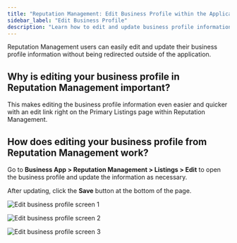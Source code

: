 ```yaml
---
title: "Reputation Management: Edit Business Profile within the Application"
sidebar_label: "Edit Business Profile"
description: "Learn how to edit and update business profile information directly within the Reputation Management application."
---
```


Reputation Management users can easily edit and update their business profile information without being redirected outside of the application.

## Why is editing your business profile in Reputation Management important?

This makes editing the business profile information even easier and quicker with an edit link right on the Primary Listings page within Reputation Management.

## How does editing your business profile from Reputation Management work?

Go to **Business App > Reputation Management > Listings > Edit** to open the business profile and update the information as necessary.

After updating, click the **Save** button at the bottom of the page.   

![Edit business profile screen 1](/img/reputation-management/listings/edit-business-profile-1.jpg)

![Edit business profile screen 2](/img/reputation-management/listings/edit-business-profile-2.jpg)

![Edit business profile screen 3](/img/reputation-management/listings/edit-business-profile-3.jpg)